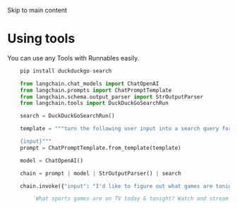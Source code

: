 Skip to main content

# Using tools

You can use any Tools with Runnables easily.


```python
    pip install duckduckgo-search
```


```python
    from langchain.chat_models import ChatOpenAI
    from langchain.prompts import ChatPromptTemplate
    from langchain.schema.output_parser import StrOutputParser
    from langchain.tools import DuckDuckGoSearchRun
```


```python
    search = DuckDuckGoSearchRun()
```


```python
    template = """turn the following user input into a search query for a search engine:

    {input}"""
    prompt = ChatPromptTemplate.from_template(template)

    model = ChatOpenAI()
```


```python
    chain = prompt | model | StrOutputParser() | search
```


```python
    chain.invoke({"input": "I'd like to figure out what games are tonight"})
```


```python
        'What sports games are on TV today & tonight? Watch and stream live sports on TV today, tonight, tomorrow. Today\'s 2023 sports TV schedule includes football, basketball, baseball, hockey, motorsports, soccer and more. Watch on TV or stream online on ESPN, FOX, FS1, CBS, NBC, ABC, Peacock, Paramount+, fuboTV, local channels and many other networks. MLB Games Tonight: How to Watch on TV, Streaming & Odds - Thursday, September 7. Seattle Mariners\' Julio Rodriguez greets teammates in the dugout after scoring against the Oakland Athletics in a ... Circle - Country Music and Lifestyle. Live coverage of all the MLB action today is available to you, with the information provided below. The Brewers will look to pick up a road win at PNC Park against the Pirates on Wednesday at 12:35 PM ET. Check out the latest odds and with BetMGM Sportsbook. Use bonus code "GNPLAY" for special offers! MLB Games Tonight: How to Watch on TV, Streaming & Odds - Tuesday, September 5. Houston Astros\' Kyle Tucker runs after hitting a double during the fourth inning of a baseball game against the Los Angeles Angels, Sunday, Aug. 13, 2023, in Houston. (AP Photo/Eric Christian Smith) (APMedia) The Houston Astros versus the Texas Rangers is one of ... The second half of tonight\'s college football schedule still has some good games remaining to watch on your television.. We\'ve already seen an exciting one when Colorado upset TCU. And we saw some ...'

```
